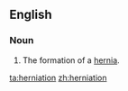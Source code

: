 ==English==
===Noun===
{{en-noun|-}}
# The formation of a [[hernia]].

[[ta:herniation]]
[[zh:herniation]]